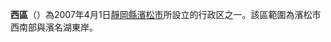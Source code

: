 {{日本區
| 自治體名 = 西區
|圖像=[[File:Kanzanji-hotspring.jpg|240px]]
|圖像說明=[[濱名湖|濱名湖]]與[[舘山寺溫泉|舘山寺溫泉]]街
| 區章 = 
| 區長 = 
| 日文原名 = 西区
| 平假名 =にしく
| 羅馬字拼音 =Nishi-ku
| 都道府縣 = 靜岡縣
| 市 = 濱松市
| 支廳 = 
| 編號 =22133-3
| 面積 =85.62
| 邊界未定 = 
| 人口 = 114,345
| 人口密度 = 
| 統計時間 = 2007年7月31日
| 自治體 =濱松市（[[中區_(濱松市)|中區]]、[[南區_(濱松市)|南區]]、[[北區_(濱松市)|北區]]）、[[湖西市|湖西市]]
| 樹 = 
| 花 = 
| 鳥 = 
| 其他象徵物 = 
| 其他象徵 = 
| 郵遞區號 =431-0193
| 所在地=西區雄踏町宇布見9571番地之31<br>[[File:Nishi_Ward_Office_in_Hamamatsu_City.jpg|250px]]
| 電話號碼 = 53-597-1111
| 外部連結 =http://www.city.hamamatsu.shizuoka.jp/ward/nishiku/index.html
| 經度 = 
| 緯度 = 
| 地圖 = 
| 註記 = 人口：[http://www.city.hamamatsu.shizuoka.jp/square/library/1_Jinkou-Setai/005_kubetsu.html 濱松市官方網頁]
|}}
'''西區'''（{{jpn|j=西区|hg=にしく|rm=Nishi ku|f=y}}）為2007年4月1日[[靜岡縣|靜岡縣]][[濱松市|濱松市]]所設立的行政区之一。該區範圍為濱松市西南部與濱名湖東岸。

{{靜岡縣}}
{{日本地理小作品}}
